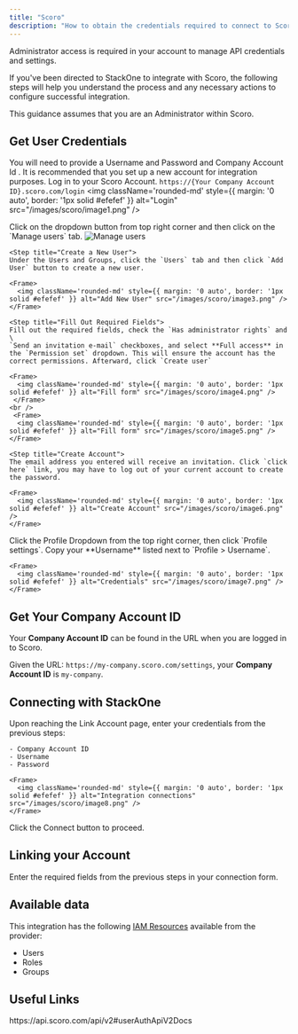 ```yaml
---
title: "Scoro"
description: "How to obtain the credentials required to connect to Scoro."
---
```



<Note>
  Administrator access is required in your account to manage API credentials and settings.
</Note>

If you've been directed to StackOne to integrate with Scoro, the following steps will help you understand the process and any necessary actions to configure successful integration.

This guidance assumes that you are an Administrator within Scoro.

## Get User Credentials

You will need to provide a Username and Password and Company Account Id . It is recommended that you set up a new account for integration purposes.
<Steps>
 <Step title="Log in to Scoro">
    Log in to your Scoro Account.  `https://{Your Company Account ID}.scoro.com/login`
    <Frame>
      <img className='rounded-md' style={{ margin: '0 auto', border: '1px solid #efefef' }} alt="Login" src="/images/scoro/image1.png" />
    </Frame>
  </Step>
  
  <Step title="Go to manage users">
      Click on the dropdown button from top right corner and then click on the `Manage users` tab.
    <Frame>
      <img className='rounded-md' style={{ margin: '0 auto', border: '1px solid #efefef' }} alt="Manage users" src="/images/scoro/image2.png" />
    </Frame>
  </Step>

    <Step title="Create a New User">
    Under the Users and Groups, click the `Users` tab and then click `Add User` button to create a new user.

    <Frame>
      <img className='rounded-md' style={{ margin: '0 auto', border: '1px solid #efefef' }} alt="Add New User" src="/images/scoro/image3.png" />
    </Frame>
  </Step>

    <Step title="Fill Out Required Fields">
    Fill out the required fields, check the `Has administrator rights` and \
    `Send an invitation e-mail` checkboxes, and select **Full access** in the `Permission set` dropdown. This will ensure the account has the correct permissions. Afterward, click `Create user`

    <Frame>
      <img className='rounded-md' style={{ margin: '0 auto', border: '1px solid #efefef' }} alt="Fill form" src="/images/scoro/image4.png" />
     </Frame>
    <br />
     <Frame>
      <img className='rounded-md' style={{ margin: '0 auto', border: '1px solid #efefef' }} alt="Fill form" src="/images/scoro/image5.png" />
    </Frame>
    
  </Step>

    <Step title="Create Account">
    The email address you entered will receive an invitation. Click `click here` link, you may have to log out of your current account to create the password.

    <Frame>
      <img className='rounded-md' style={{ margin: '0 auto', border: '1px solid #efefef' }} alt="Create Account" src="/images/scoro/image6.png" />
    </Frame>
  </Step>

  <Step title="Get your Username">
      Click the Profile Dropdown from the top right corner, then click `Profile settings`.
      Copy your **Username** listed next to `Profile > Username`.   

    <Frame>
      <img className='rounded-md' style={{ margin: '0 auto', border: '1px solid #efefef' }} alt="Credentials" src="/images/scoro/image7.png" />
    </Frame>
  </Step>

  </Steps>

## Get Your Company Account ID

Your **Company Account ID** can be found in the URL when you are logged in to Scoro. 

Given the URL: `https://my-company.scoro.com/settings`, your **Company Account ID** is `my-company`.


## Connecting with StackOne

<Steps> 
  <Step title="Enter Credentials">
    Upon reaching the Link Account page, enter your credentials from the previous steps:

    - Company Account ID
    - Username
    - Password

    <Frame>
      <img className='rounded-md' style={{ margin: '0 auto', border: '1px solid #efefef' }} alt="Integration connections" src="/images/scoro/image8.png" />
    </Frame>
  </Step>

  <Step title="Connect">
    Click the Connect button to proceed.
  </Step>
</Steps>
 

## Linking your Account

Enter the required fields from the previous steps in your connection form.

<IntegrationFooter />


## Available data

This integration has the following [IAM Resources](https://docs.stackone.com/reference/iam_list_users) available from the provider:
<ul>
 <li>Users</li>
 <li>Roles</li>
 <li>Groups</li>
</ul>


## Useful Links
<Card title="API Reference" icon="link" href="https://api.scoro.com/api/v2#userAuthApiV2Docs">
    https://api.scoro.com/api/v2#userAuthApiV2Docs
</Card>
